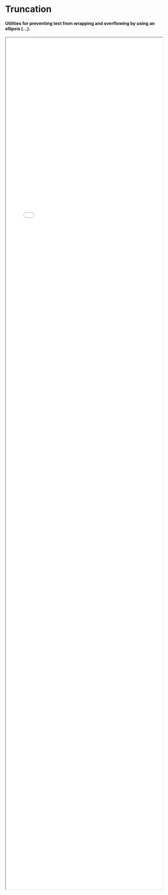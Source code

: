 
<Meta title="Utilities/Truncation" />


# Truncation

#### Utilities for preventing text from wrapping and overflowing by using an ellipsis (…).

<div style={{ marginTop: '30px' }}></div>

<iframe src="./tables/truncation.html" width="100%" height="70%" style={{
    border: 'none',
    overflow: 'hidden',
}}/>